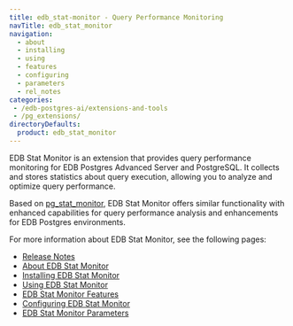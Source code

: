 ```yaml
---
title: edb_stat-monitor - Query Performance Monitoring
navTitle: edb_stat_monitor
navigation:
  - about
  - installing
  - using
  - features
  - configuring
  - parameters
  - rel_notes
categories:
 - /edb-postgres-ai/extensions-and-tools
 - /pg_extensions/
directoryDefaults:
  product: edb_stat_monitor
---
```


EDB Stat Monitor is an extension that provides query performance monitoring for EDB Postgres Advanced Server and PostgreSQL. It collects and stores statistics about query execution, allowing you to analyze and optimize query performance.

Based on [pg_stat_monitor](https://github.com/percona/pg_stat_monitor), EDB Stat Monitor offers similar functionality with enhanced capabilities for query performance analysis and enhancements for EDB Postgres environments.

For more information about EDB Stat Monitor, see the following pages:

- [Release Notes](rel_notes)
- [About EDB Stat Monitor](about)
- [Installing EDB Stat Monitor](installing)
- [Using EDB Stat Monitor](using)
- [EDB Stat Monitor Features](features)
- [Configuring EDB Stat Monitor](configuring)
- [EDB Stat Monitor Parameters](parameters)


